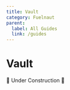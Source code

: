 ```yaml
---
title: Vault
category: Fuelnaut
parent:
  label: All Guides
  link: /guides
---
```


# Vault

🚧 Under Construction 🚧

<FuelnautLevel
description="To beat this level, you'll need to correctly guess the vault password."
level={props.level}
bytecode={props.bytecode}
abiJSON={props.abiJSON}
/>

<CodeImport
  file="../../examples/fuelnaut/vault/src/main.sw"
  lang="sway"
/>
